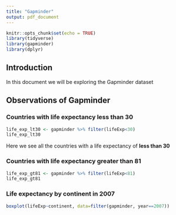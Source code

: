 ```yaml
---
title: "Gapminder"
output: pdf_document
---
```


```r
knitr::opts_chunk$set(echo = TRUE)
library(tidyverse)
library(gapminder)
library(dplyr)
```

## Introduction

In this document we will be exploring the Gapminder dataset

## Observations of Gapminder

### Countries with life expectancy less than 30

```r

life_exp_lt30 <- gapminder %>% filter(lifeExp<30)
life_exp_lt30
```

Here we see all the countries with a life expectancy of **less than 30**

### Countries with life expectancy greater than 81

```r
life_exp_gt81 <- gapminder %>% filter(lifeExp<81)
life_exp_gt81
```

### Life expectancy by continent in 2007

```r
boxplot(lifeExp~continent, data=filter(gapminder, year==2007))
```

